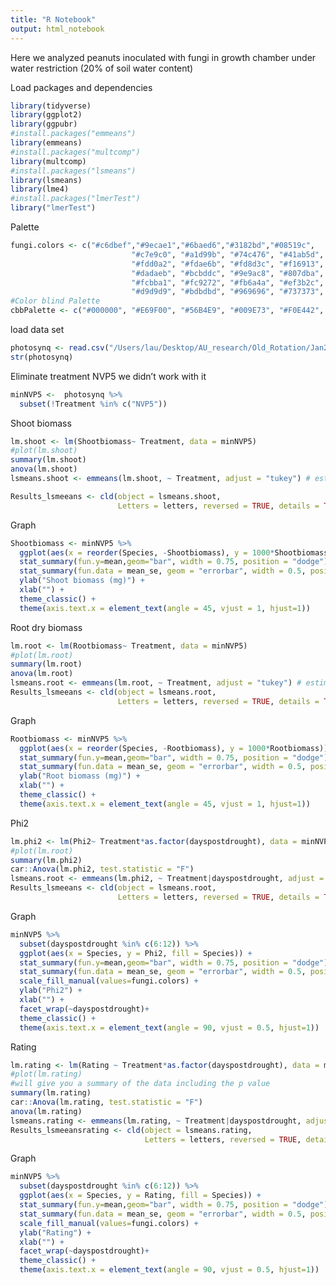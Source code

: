 ```yaml
---
title: "R Notebook"
output: html_notebook
---
```


Here we analyzed peanuts inoculated with fungi in growth chamber under water restriction (20% of soil water content)

Load packages and dependencies
```r
library(tidyverse)
library(ggplot2)
library(ggpubr)
#install.packages("emmeans")
library(emmeans)
#install.packages("multcomp")
library(multcomp)
#install.packages("lsmeans")
library(lsmeans)
library(lme4)
#install.packages("lmerTest")
library("lmerTest")
```

Palette
```r
fungi.colors <- c("#c6dbef","#9ecae1","#6baed6","#3182bd","#08519c",
                           "#c7e9c0", "#a1d99b", "#74c476", "#41ab5d", "#238b45", "#005a32",
                           "#fdd0a2", "#fdae6b", "#fd8d3c", "#f16913", "#d94801", "#8c2d04",
                           "#dadaeb", "#bcbddc", "#9e9ac8", "#807dba", "#6a51a3", "#4a1486",
                           "#fcbba1", "#fc9272", "#fb6a4a", "#ef3b2c", "#cb181d", "#99000d",
                           "#d9d9d9", "#bdbdbd", "#969696", "#737373", "#525252", "#252525")
#Color blind Palette                           
cbbPalette <- c("#000000", "#E69F00", "#56B4E9", "#009E73", "#F0E442", "#0072B2", "#D55E00", "#CC79A7")
```

load data set
```r
photosynq <- read.csv("/Users/lau/Desktop/AU_research/Old_Rotation/Jan2022/PGPFpeanut/Data/05_WaterStressGC.csv", na.strings = "na")
str(photosynq)
```

Eliminate treatment NVP5 we didn't work with it
```r
minNVP5 <-  photosynq %>%
  subset(!Treatment %in% c("NVP5"))
```

Shoot biomass
```r
lm.shoot <- lm(Shootbiomass~ Treatment, data = minNVP5)
#plot(lm.shoot)
summary(lm.shoot)
anova(lm.shoot)
lsmeans.shoot <- emmeans(lm.shoot, ~ Treatment, adjust = "tukey") # estimate lsmeans

Results_lsmeeans <- cld(object = lsmeans.shoot,
                        Letters = letters, reversed = TRUE, details = TRUE) # contrast with Tukey ajustment
```
Graph
```r
Shootbiomass <- minNVP5 %>%
  ggplot(aes(x = reorder(Species, -Shootbiomass), y = 1000*Shootbiomass)) +
  stat_summary(fun.y=mean,geom="bar", width = 0.75, position = "dodge") +
  stat_summary(fun.data = mean_se, geom = "errorbar", width = 0.5, position = "dodge") +
  ylab("Shoot biomass (mg)") +
  xlab("") +
  theme_classic() +
  theme(axis.text.x = element_text(angle = 45, vjust = 1, hjust=1))
```

Root dry biomass
```r
lm.root <- lm(Rootbiomass~ Treatment, data = minNVP5)
#plot(lm.root)
summary(lm.root)
anova(lm.root)
lsmeans.root <- emmeans(lm.root, ~ Treatment, adjust = "tukey") # estimate lsmeans
Results_lsmeeans <- cld(object = lsmeans.root,
                        Letters = letters, reversed = TRUE, details = TRUE) # contrast with Tukey ajustment
```
Graph
```r
Rootbiomass <- minNVP5 %>%
  ggplot(aes(x = reorder(Species, -Rootbiomass), y = 1000*Rootbiomass)) +
  stat_summary(fun.y=mean,geom="bar", width = 0.75, position = "dodge") +
  stat_summary(fun.data = mean_se, geom = "errorbar", width = 0.5, position = "dodge") +
  ylab("Root biomass (mg)") +
  xlab("") +
  theme_classic() +
  theme(axis.text.x = element_text(angle = 45, vjust = 1, hjust=1))
```

Phi2
```r
lm.phi2 <- lm(Phi2~ Treatment*as.factor(dayspostdrought), data = minNVP5)
#plot(lm.root)
summary(lm.phi2)
car::Anova(lm.phi2, test.statistic = "F")
lsmeans.root <- emmeans(lm.phi2, ~ Treatment|dayspostdrought, adjust = "tukey") # estimate lsmeans
Results_lsmeeans <- cld(object = lsmeans.root,
                        Letters = letters, reversed = TRUE, details = TRUE) # contrast with Tukey ajustment
```
Graph
```r
minNVP5 %>%
  subset(dayspostdrought %in% c(6:12)) %>%
  ggplot(aes(x = Species, y = Phi2, fill = Species)) +
  stat_summary(fun.y=mean,geom="bar", width = 0.75, position = "dodge") +
  stat_summary(fun.data = mean_se, geom = "errorbar", width = 0.5, position = "dodge") +
  scale_fill_manual(values=fungi.colors) +
  ylab("Phi2") +
  xlab("") +
  facet_wrap(~dayspostdrought)+
  theme_classic() +
  theme(axis.text.x = element_text(angle = 90, vjust = 0.5, hjust=1))
```

Rating
```r
lm.rating <- lm(Rating ~ Treatment*as.factor(dayspostdrought), data = minNVP5)
#plot(lm.rating)
#will give you a summary of the data including the p value
summary(lm.rating)
car::Anova(lm.rating, test.statistic = "F")
anova(lm.rating)
lsmeans.rating <- emmeans(lm.rating, ~ Treatment|dayspostdrought, adjust = "tukey") # estimate lsmeans
Results_lsmeeansrating <- cld(object = lsmeans.rating,
                              Letters = letters, reversed = TRUE, details = TRUE) # contrast with Tukey ajustment
```
Graph
```r
minNVP5 %>%
  subset(dayspostdrought %in% c(6:12)) %>%
  ggplot(aes(x = Species, y = Rating, fill = Species)) +
  stat_summary(fun.y=mean,geom="bar", width = 0.75, position = "dodge") +
  stat_summary(fun.data = mean_se, geom = "errorbar", width = 0.5, position = "dodge") +
  scale_fill_manual(values=fungi.colors) +
  ylab("Rating") +
  xlab("") +
  facet_wrap(~dayspostdrought)+
  theme_classic() +
  theme(axis.text.x = element_text(angle = 90, vjust = 0.5, hjust=1))
```

